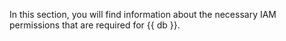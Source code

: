 In this section, you will find information about the necessary IAM permissions
that are required for {{ db }}.
